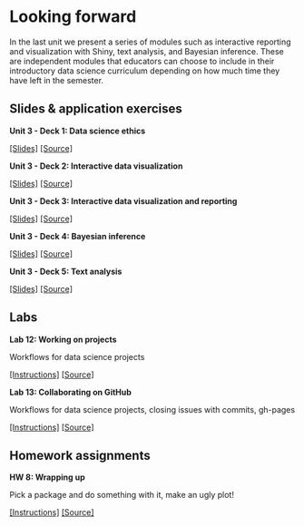 # Looking forward {#looking-forward}

In the last unit we present a series of modules such as interactive reporting and visualization with Shiny, text analysis, and  Bayesian inference. These are independent modules that educators can choose to  include in their introductory data science curriculum depending on how much time  they have left in the semester.

## Slides & application exercises

::: {.slide-deck}
**Unit 3 - Deck 1: Data science ethics** 

[[Slides]](https://rstudio-education.github.io/datascience-box/course-materials/slides/u3_d01-ethics/u3_d01-ethics.html#1)
[[Source]](https://github.com/rstudio-education/datascience-box/tree/master/course-materials/slides/u3_d01-ethics)
:::


::: {.slide-deck}
**Unit 3 - Deck 2: Interactive data visualization** 

[[Slides]](https://rstudio-education.github.io/datascience-box/course-materials/slides/u3_d02-shiny-1/u3_d2-shiny-1.pdf)
[[Source]](https://github.com/rstudio-education/datascience-box/tree/master/course-materials/slides/u3_d02-shiny-1)
:::


::: {.slide-deck}
**Unit 3 - Deck 3: Interactive data visualization and reporting** 

[[Slides]](https://rstudio-education.github.io/datascience-box/course-materials/slides/u3_d03-shiny-2/u3_d3-shiny-2.pdf)
[[Source]](https://github.com/rstudio-education/datascience-box/tree/master/course-materials/slides/u3_d03-shiny-2)
:::


::: {.slide-deck}
**Unit 3 - Deck 4: Bayesian inference** 

[[Slides]](https://rstudio-education.github.io/datascience-box/course-materials/slides/u3_d04-bayes-inf/u3_d04-bayes-inf.html#1)
[[Source]](https://github.com/rstudio-education/datascience-box/tree/master/course-materials/slides/u3_d04-bayes-inf)
:::


::: {.slide-deck}
**Unit 3 - Deck 5: Text analysis** 

[[Slides]](https://rstudio-education.github.io/datascience-box/course-materials/slides/u3_d05-text-analysis/u3_d05-text-analysis.html#1)
[[Source]](https://github.com/rstudio-education/datascience-box/tree/master/course-materials/slides/u3_d05-text-analysis)
:::

## Labs

::: {.lab}
**Lab 12: Working on projects** 

Workflows for data science projects

[[Instructions]](https://rstudio-education.github.io/datascience-box/course-materials/labs/lab-12/lab-12-work-on-projects.html)
[[Source]](https://github.com/rstudio-education/datascience-box/tree/master/course-materials/labs/lab-12)
:::


::: {.lab}
**Lab 13: Collaborating on GitHub** 

Workflows for data science projects, closing issues with commits, gh-pages

[[Instructions]](https://rstudio-education.github.io/datascience-box/course-materials/labs/lab-13/lab-13-collaborating-on-github.html)
[[Source]](https://github.com/rstudio-education/datascience-box/tree/master/course-materials/labs/lab-13)
:::


## Homework assignments

::: {.homework}
**HW 8: Wrapping up** 

Pick a package and do something with it, make an ugly plot!

[[Instructions]](https://rstudio-education.github.io/datascience-box/course-materials/assignments/hw-08/hw-08-wrap-up.html)
[[Source]](https://github.com/rstudio-education/datascience-box/tree/master/course-materials/assignments/hw-08)
:::
